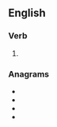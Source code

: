 ==English==

===Verb===
{{head|en|verb form}}

# {{en-past of|prorate}}

===Anagrams===
* {{l|en|parroted}}
* {{l|en|predator}}
* {{l|en|protrade}}
* {{l|en|teardrop}}